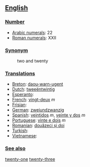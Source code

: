 == [[English]] ==

=== [[Number]] ===

*[[w:Arabic Numerals|Arabic numerals]]: 22
*[[w:Roman numerals|Roman numerals]]: XXII

=== [[Synonym]] ===
:two and twenty

=== [[Translations]] ===

*[[Breton]]: [[daou-warn-ugent]]
*[[Dutch]]: [[tweeëntwintig]]
*[[Esperanto]]:
*[[French]]: [[vingt-deux]] ''m''
*[[Frisian]]:
*[[German]]: [[zweiundzwanzig]]
*[[Spanish]]: [[veintidos]] ''m'', [[veinte y dos]] ''m''
*[[Portuguese]]: [[vinte e dois]] ''m''
*[[Romanian]]: [[douăzeci şi doi]]
*[[Turkish]]:
*[[Vietnamese]]:

 
=== [[See also]] ===

[[twenty-one]] [[twenty-three]]